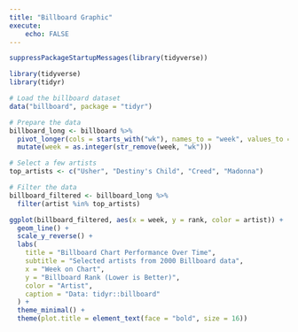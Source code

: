 ```yaml
---
title: "Billboard Graphic"
execute:
    echo: FALSE
---
```



```r
suppressPackageStartupMessages(library(tidyverse))
```


```r
library(tidyverse)
library(tidyr)

# Load the billboard dataset
data("billboard", package = "tidyr")

# Prepare the data
billboard_long <- billboard %>%
  pivot_longer(cols = starts_with("wk"), names_to = "week", values_to = "rank", values_drop_na = TRUE) %>%
  mutate(week = as.integer(str_remove(week, "wk")))

# Select a few artists
top_artists <- c("Usher", "Destiny's Child", "Creed", "Madonna")

# Filter the data
billboard_filtered <- billboard_long %>%
  filter(artist %in% top_artists)

```


```r
ggplot(billboard_filtered, aes(x = week, y = rank, color = artist)) +
  geom_line() +
  scale_y_reverse() +
  labs(
    title = "Billboard Chart Performance Over Time",
    subtitle = "Selected artists from 2000 Billboard data",
    x = "Week on Chart",
    y = "Billboard Rank (Lower is Better)",
    color = "Artist",
    caption = "Data: tidyr::billboard"
  ) +
  theme_minimal() +
  theme(plot.title = element_text(face = "bold", size = 16))

```